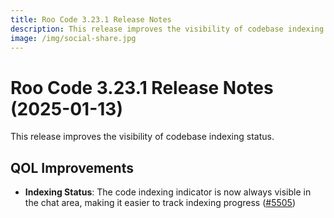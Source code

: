 ```yaml
---
title: Roo Code 3.23.1 Release Notes
description: This release improves the visibility of codebase indexing status.
image: /img/social-share.jpg
---
```


# Roo Code 3.23.1 Release Notes (2025-01-13)

This release improves the visibility of codebase indexing status.

## QOL Improvements

* **Indexing Status**: The code indexing indicator is now always visible in the chat area, making it easier to track indexing progress ([#5505](https://github.com/RooCodeInc/Roo-Code/pull/5505))